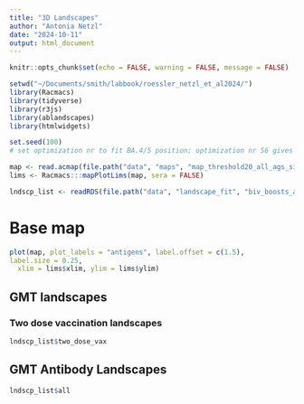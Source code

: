 ```yaml
---
title: "3D Landscapes"
author: "Antonia Netzl"
date: "2024-10-11"
output: html_document
---
```


```r
knitr::opts_chunk$set(echo = FALSE, warning = FALSE, message = FALSE)
```

```r
setwd("~/Documents/smith/labbook/roessler_netzl_et_al2024/")
library(Racmacs)
library(tidyverse)
library(r3js)
library(ablandscapes)
library(htmlwidgets)

set.seed(100)
# set optimization nr to fit BA.4/5 position; optimization nr 56 gives upper BA.4/5

map <- read.acmap(file.path("data", "maps", "map_threshold20_all_ags_singleTP_woXBBBQ11conv_woXBB15conv_CH11_alpha_adj.ace"))
lims <- Racmacs:::mapPlotLims(map, sera = FALSE)

lndscp_list <- readRDS(file.path("data", "landscape_fit", "biv_boosts_ags_all.rds"))
```

# Base map

```r
plot(map, plot_labels = "antigens", label.offset = c(1.5),
label.size = 0.25,
  xlim = lims$xlim, ylim = lims$ylim)
```

## GMT landscapes

### Two dose vaccination landscapes

```r
lndscp_list$two_dose_vax
```


## GMT Antibody Landscapes
```r
lndscp_list$all
```